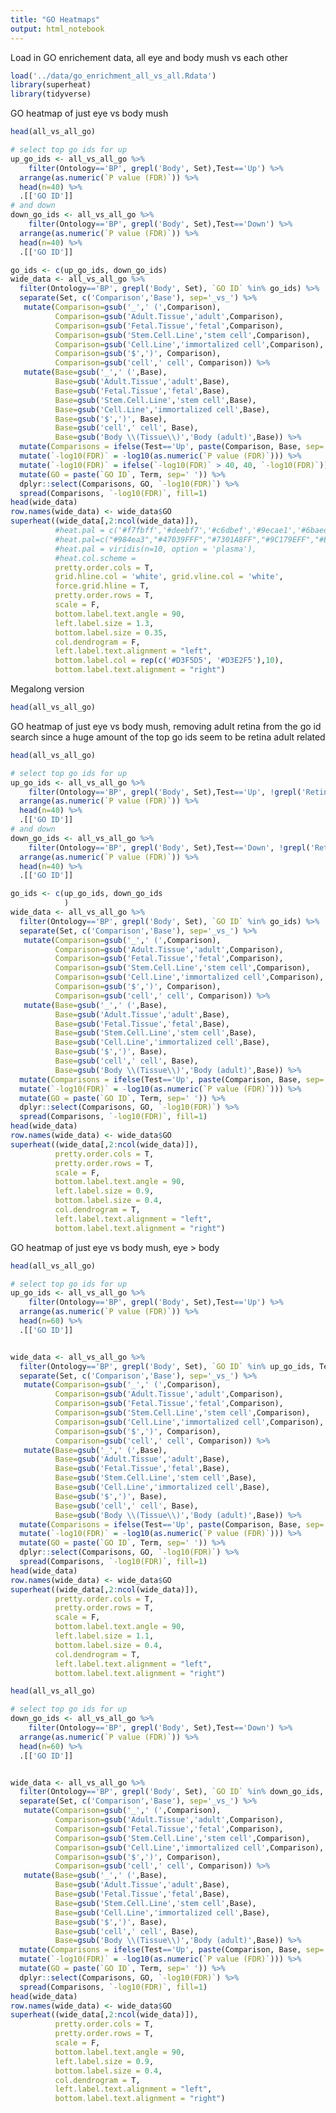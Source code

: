 ```yaml
---
title: "GO Heatmaps"
output: html_notebook
---
```


Load in GO enrichement data, all eye and body mush vs each other
```r
load('../data/go_enrichment_all_vs_all.Rdata')
library(superheat)
library(tidyverse)
```

GO heatmap of just eye vs body mush
```r
head(all_vs_all_go)

# select top go ids for up
up_go_ids <- all_vs_all_go %>% 
    filter(Ontology=='BP', grepl('Body', Set),Test=='Up') %>% 
  arrange(as.numeric(`P value (FDR)`)) %>% 
  head(n=40) %>% 
  .[['GO ID']]
# and down
down_go_ids <- all_vs_all_go %>% 
    filter(Ontology=='BP', grepl('Body', Set),Test=='Down') %>% 
  arrange(as.numeric(`P value (FDR)`)) %>% 
  head(n=40) %>% 
  .[['GO ID']]

go_ids <- c(up_go_ids, down_go_ids)
wide_data <- all_vs_all_go %>% 
  filter(Ontology=='BP', grepl('Body', Set), `GO ID` %in% go_ids) %>% 
  separate(Set, c('Comparison','Base'), sep='_vs_') %>% 
   mutate(Comparison=gsub('_',' (',Comparison), 
          Comparison=gsub('Adult.Tissue','adult',Comparison),
          Comparison=gsub('Fetal.Tissue','fetal',Comparison),
          Comparison=gsub('Stem.Cell.Line','stem cell',Comparison),
          Comparison=gsub('Cell.Line','immortalized cell',Comparison),
          Comparison=gsub('$',')', Comparison), 
          Comparison=gsub('cell',' cell', Comparison)) %>% 
   mutate(Base=gsub('_',' (',Base), 
          Base=gsub('Adult.Tissue','adult',Base),
          Base=gsub('Fetal.Tissue','fetal',Base),
          Base=gsub('Stem.Cell.Line','stem cell',Base),
          Base=gsub('Cell.Line','immortalized cell',Base),
          Base=gsub('$',')', Base), 
          Base=gsub('cell',' cell', Base), 
          Base=gsub('Body \\(Tissue\\)','Body (adult)',Base)) %>% 
  mutate(Comparisons = ifelse(Test=='Up', paste(Comparison, Base, sep=' > '), paste(Comparison, Base, sep=' < '))) %>% 
  mutate(`-log10(FDR)` = -log10(as.numeric(`P value (FDR)`))) %>% 
  mutate(`-log10(FDR)` = ifelse(`-log10(FDR)` > 40, 40, `-log10(FDR)`)) %>% 
  mutate(GO = paste(`GO ID`, Term, sep=' ')) %>% 
  dplyr::select(Comparisons, GO, `-log10(FDR)`) %>% 
  spread(Comparisons, `-log10(FDR)`, fill=1)
head(wide_data)
row.names(wide_data) <- wide_data$GO
superheat((wide_data[,2:ncol(wide_data)]),
          #heat.pal = c('#f7fbff','#deebf7','#c6dbef','#9ecae1','#6baed6','#4292c6','#2171b5','#08519c','#08306b'),
          #heat.pal=c("#984ea3","#47039FFF","#7301A8FF","#9C179EFF","#BD3786FF","#D8576BFF","#ED7953FF","#FA9E3BFF","#FDC926FF","#F0F921FF",'white'),
          #heat.pal = viridis(n=10, option = 'plasma'),
          #heat.col.scheme = 
          pretty.order.cols = T, 
          grid.hline.col = 'white', grid.vline.col = 'white',
          force.grid.hline = T,
          pretty.order.rows = T, 
          scale = F, 
          bottom.label.text.angle = 90,
          left.label.size = 1.3,
          bottom.label.size = 0.35, 
          col.dendrogram = F,
          left.label.text.alignment = "left", 
          bottom.label.col = rep(c('#D3F5D5', '#D3E2F5'),10),
          bottom.label.text.alignment = "right")
```


Megalong version
```r
head(all_vs_all_go)


```

GO heatmap of just eye vs body mush, removing adult retina from the go id search since a huge amount of the top go ids seem to be retina adult related
```r
head(all_vs_all_go)

# select top go ids for up
up_go_ids <- all_vs_all_go %>% 
    filter(Ontology=='BP', grepl('Body', Set),Test=='Up', !grepl('Retina', Set)) %>% 
  arrange(as.numeric(`P value (FDR)`)) %>% 
  head(n=40) %>% 
  .[['GO ID']]
# and down
down_go_ids <- all_vs_all_go %>% 
    filter(Ontology=='BP', grepl('Body', Set),Test=='Down', !grepl('Retina', Set)) %>% 
  arrange(as.numeric(`P value (FDR)`)) %>% 
  head(n=40) %>% 
  .[['GO ID']]

go_ids <- c(up_go_ids, down_go_ids
            )
wide_data <- all_vs_all_go %>% 
  filter(Ontology=='BP', grepl('Body', Set), `GO ID` %in% go_ids) %>% 
  separate(Set, c('Comparison','Base'), sep='_vs_') %>% 
   mutate(Comparison=gsub('_',' (',Comparison), 
          Comparison=gsub('Adult.Tissue','adult',Comparison),
          Comparison=gsub('Fetal.Tissue','fetal',Comparison),
          Comparison=gsub('Stem.Cell.Line','stem cell',Comparison),
          Comparison=gsub('Cell.Line','immortalized cell',Comparison),
          Comparison=gsub('$',')', Comparison), 
          Comparison=gsub('cell',' cell', Comparison)) %>% 
   mutate(Base=gsub('_',' (',Base), 
          Base=gsub('Adult.Tissue','adult',Base),
          Base=gsub('Fetal.Tissue','fetal',Base),
          Base=gsub('Stem.Cell.Line','stem cell',Base),
          Base=gsub('Cell.Line','immortalized cell',Base),
          Base=gsub('$',')', Base), 
          Base=gsub('cell',' cell', Base), 
          Base=gsub('Body \\(Tissue\\)','Body (adult)',Base)) %>% 
  mutate(Comparisons = ifelse(Test=='Up', paste(Comparison, Base, sep=' > '), paste(Comparison, Base, sep=' < '))) %>% 
  mutate(`-log10(FDR)` = -log10(as.numeric(`P value (FDR)`))) %>% 
  mutate(GO = paste(`GO ID`, Term, sep=' ')) %>% 
  dplyr::select(Comparisons, GO, `-log10(FDR)`) %>% 
  spread(Comparisons, `-log10(FDR)`, fill=1)
head(wide_data)
row.names(wide_data) <- wide_data$GO
superheat((wide_data[,2:ncol(wide_data)]), 
          pretty.order.cols = T, 
          pretty.order.rows = T, 
          scale = F, 
          bottom.label.text.angle = 90,
          left.label.size = 0.9,
          bottom.label.size = 0.4, 
          col.dendrogram = T,
          left.label.text.alignment = "left",
          bottom.label.text.alignment = "right")
```

GO heatmap of just eye vs body mush, eye > body
```r
head(all_vs_all_go)

# select top go ids for up
up_go_ids <- all_vs_all_go %>% 
    filter(Ontology=='BP', grepl('Body', Set),Test=='Up') %>% 
  arrange(as.numeric(`P value (FDR)`)) %>% 
  head(n=60) %>% 
  .[['GO ID']]


wide_data <- all_vs_all_go %>% 
  filter(Ontology=='BP', grepl('Body', Set), `GO ID` %in% up_go_ids, Test=='Up') %>% 
  separate(Set, c('Comparison','Base'), sep='_vs_') %>% 
   mutate(Comparison=gsub('_',' (',Comparison), 
          Comparison=gsub('Adult.Tissue','adult',Comparison),
          Comparison=gsub('Fetal.Tissue','fetal',Comparison),
          Comparison=gsub('Stem.Cell.Line','stem cell',Comparison),
          Comparison=gsub('Cell.Line','immortalized cell',Comparison),
          Comparison=gsub('$',')', Comparison), 
          Comparison=gsub('cell',' cell', Comparison)) %>% 
   mutate(Base=gsub('_',' (',Base), 
          Base=gsub('Adult.Tissue','adult',Base),
          Base=gsub('Fetal.Tissue','fetal',Base),
          Base=gsub('Stem.Cell.Line','stem cell',Base),
          Base=gsub('Cell.Line','immortalized cell',Base),
          Base=gsub('$',')', Base), 
          Base=gsub('cell',' cell', Base), 
          Base=gsub('Body \\(Tissue\\)','Body (adult)',Base)) %>% 
  mutate(Comparisons = ifelse(Test=='Up', paste(Comparison, Base, sep=' > '), paste(Comparison, Base, sep=' < '))) %>% 
  mutate(`-log10(FDR)` = -log10(as.numeric(`P value (FDR)`))) %>% 
  mutate(GO = paste(`GO ID`, Term, sep=' ')) %>% 
  dplyr::select(Comparisons, GO, `-log10(FDR)`) %>% 
  spread(Comparisons, `-log10(FDR)`, fill=1)
head(wide_data)
row.names(wide_data) <- wide_data$GO
superheat((wide_data[,2:ncol(wide_data)]), 
          pretty.order.cols = T, 
          pretty.order.rows = T, 
          scale = F, 
          bottom.label.text.angle = 90,
          left.label.size = 1.1,
          bottom.label.size = 0.4, 
          col.dendrogram = T,
          left.label.text.alignment = "left",
          bottom.label.text.alignment = "right")
```

```r
head(all_vs_all_go)

# select top go ids for up
down_go_ids <- all_vs_all_go %>% 
    filter(Ontology=='BP', grepl('Body', Set),Test=='Down') %>% 
  arrange(as.numeric(`P value (FDR)`)) %>% 
  head(n=60) %>% 
  .[['GO ID']]


wide_data <- all_vs_all_go %>% 
  filter(Ontology=='BP', grepl('Body', Set), `GO ID` %in% down_go_ids, Test=='Down') %>% 
  separate(Set, c('Comparison','Base'), sep='_vs_') %>% 
   mutate(Comparison=gsub('_',' (',Comparison), 
          Comparison=gsub('Adult.Tissue','adult',Comparison),
          Comparison=gsub('Fetal.Tissue','fetal',Comparison),
          Comparison=gsub('Stem.Cell.Line','stem cell',Comparison),
          Comparison=gsub('Cell.Line','immortalized cell',Comparison),
          Comparison=gsub('$',')', Comparison), 
          Comparison=gsub('cell',' cell', Comparison)) %>% 
   mutate(Base=gsub('_',' (',Base), 
          Base=gsub('Adult.Tissue','adult',Base),
          Base=gsub('Fetal.Tissue','fetal',Base),
          Base=gsub('Stem.Cell.Line','stem cell',Base),
          Base=gsub('Cell.Line','immortalized cell',Base),
          Base=gsub('$',')', Base), 
          Base=gsub('cell',' cell', Base), 
          Base=gsub('Body \\(Tissue\\)','Body (adult)',Base)) %>% 
  mutate(Comparisons = ifelse(Test=='Up', paste(Comparison, Base, sep=' > '), paste(Comparison, Base, sep=' < '))) %>% 
  mutate(`-log10(FDR)` = -log10(as.numeric(`P value (FDR)`))) %>% 
  mutate(GO = paste(`GO ID`, Term, sep=' ')) %>% 
  dplyr::select(Comparisons, GO, `-log10(FDR)`) %>% 
  spread(Comparisons, `-log10(FDR)`, fill=1)
head(wide_data)
row.names(wide_data) <- wide_data$GO
superheat((wide_data[,2:ncol(wide_data)]), 
          pretty.order.cols = T, 
          pretty.order.rows = T, 
          scale = F, 
          bottom.label.text.angle = 90,
          left.label.size = 0.9,
          bottom.label.size = 0.4, 
          col.dendrogram = T,
          left.label.text.alignment = "left",
          bottom.label.text.alignment = "right")
```